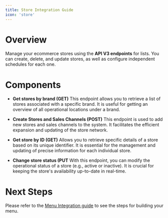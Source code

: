 ```yaml
---
title: Store Integration Guide
icon: 'store'
---
```


# Overview

Manage your ecommerce stores using the **API V3 endpoints** for lists. You can create, delete, and update stores, as well as configure independent schedules for each one.

# Components

- **Get stores by brand (GET)**
This endpoint allows you to retrieve a list of stores associated with a specific brand. It is useful for getting an overview of all operational locations under a brand.

- **Create Stores and Sales Channels (POST)**
This endpoint is used to add new stores and sales channels to the system. It facilitates the efficient expansion and updating of the store network.

- **Get store by ID (GET)**
Allows you to retrieve specific details of a store based on its unique identifier. It is essential for the management and updating of precise information for each individual store.

- **Change store status (PUT**
With this endpoint, you can modify the operational status of a store (e.g., active or inactive). It is crucial for keeping the store's availability up-to-date in real-time.


# Next Steps
Please refer to the [Menu Integration guide](/essentials/menu%20integration%20Guide)
 to see the steps for building your menu.




